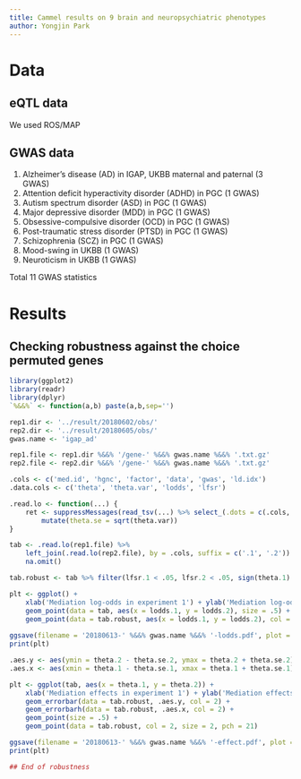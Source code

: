 ```yaml
---
title: Cammel results on 9 brain and neuropsychiatric phenotypes
author: Yongjin Park
---
```


# Data

## eQTL data

We used ROS/MAP 

## GWAS data

1. Alzheimer's disease (AD) in IGAP, UKBB maternal and paternal (3 GWAS)
2. Attention deficit hyperactivity disorder (ADHD) in PGC (1 GWAS)
3. Autism spectrum disorder (ASD) in PGC (1 GWAS)
4. Major depressive disorder (MDD) in PGC (1 GWAS)
5. Obsessive-compulsive disorder (OCD) in PGC (1 GWAS)
6. Post-traumatic stress disorder (PTSD) in PGC (1 GWAS)
7. Schizophrenia (SCZ) in PGC (1 GWAS)
8. Mood-swing in UKBB (1 GWAS)
9. Neuroticism in UKBB (1 GWAS)

Total 11 GWAS statistics

# Results

## Checking robustness against the choice permuted genes

```r
library(ggplot2)
library(readr)
library(dplyr)
`%&&%` <- function(a,b) paste(a,b,sep='')

rep1.dir <- '../result/20180602/obs/'
rep2.dir <- '../result/20180605/obs/'
gwas.name <- 'igap_ad'

rep1.file <- rep1.dir %&&% '/gene-' %&&% gwas.name %&&% '.txt.gz'
rep2.file <- rep2.dir %&&% '/gene-' %&&% gwas.name %&&% '.txt.gz'

.cols <- c('med.id', 'hgnc', 'factor', 'data', 'gwas', 'ld.idx')
.data.cols <- c('theta', 'theta.var', 'lodds', 'lfsr')

.read.lo <- function(...) {
    ret <- suppressMessages(read_tsv(...) %>% select_(.dots = c(.cols, .data.cols))) %>%
        mutate(theta.se = sqrt(theta.var))
}

tab <- .read.lo(rep1.file) %>%
    left_join(.read.lo(rep2.file), by = .cols, suffix = c('.1', '.2')) %>%
    na.omit()

tab.robust <- tab %>% filter(lfsr.1 < .05, lfsr.2 < .05, sign(theta.1) == sign(theta.2))

plt <- ggplot() +
    xlab('Mediation log-odds in experiment 1') + ylab('Mediation log-odds in experiment 2') +
    geom_point(data = tab, aes(x = lodds.1, y = lodds.2), size = .5) +
    geom_point(data = tab.robust, aes(x = lodds.1, y = lodds.2), col = 2, size = 2, pch = 21)
    
ggsave(filename = '20180613-' %&&% gwas.name %&&% '-lodds.pdf', plot = plt, width = 5, height = 5)
print(plt)

.aes.y <- aes(ymin = theta.2 - theta.se.2, ymax = theta.2 + theta.se.2)
.aes.x <- aes(xmin = theta.1 - theta.se.1, xmax = theta.1 + theta.se.1)

plt <- ggplot(tab, aes(x = theta.1, y = theta.2)) +
    xlab('Mediation effects in experiment 1') + ylab('Mediation effects in experiment 2') +
    geom_errorbar(data = tab.robust, .aes.y, col = 2) +
    geom_errorbarh(data = tab.robust, .aes.x, col = 2) + 
    geom_point(size = .5) +
    geom_point(data = tab.robust, col = 2, size = 2, pch = 21)

ggsave(filename = '20180613-' %&&% gwas.name %&&% '-effect.pdf', plot = plt, width = 5, height = 5)
print(plt)

## End of robustness
```

